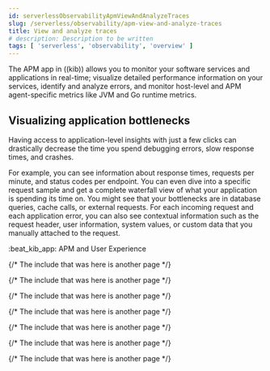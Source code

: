 ```yaml
---
id: serverlessObservabilityApmViewAndAnalyzeTraces
slug: /serverless/observability/apm-view-and-analyze-traces
title: View and analyze traces
# description: Description to be written
tags: [ 'serverless', 'observability', 'overview' ]
---
```



<div id="xpack-apm"></div>

The APM app in ((kib)) allows you to monitor your software services and applications in real-time;
visualize detailed performance information on your services,
identify and analyze errors,
and monitor host-level and APM agent-specific metrics like JVM and Go runtime metrics.

<div id="apm-bottlenecks"></div>

## Visualizing application bottlenecks

Having access to application-level insights with just a few clicks can drastically decrease the time you spend
debugging errors, slow response times, and crashes.

For example, you can see information about response times, requests per minute, and status codes per endpoint.
You can even dive into a specific request sample and get a complete waterfall view of what your application is spending its time on.
You might see that your bottlenecks are in database queries, cache calls, or external requests.
For each incoming request and each application error,
you can also see contextual information such as the request header, user information,
system values, or custom data that you manually attached to the request.

:beat_kib_app: APM and User Experience

{/* The include that was here is another page */}

{/* The include that was here is another page */}

{/* The include that was here is another page */}

{/* The include that was here is another page */}

{/* The include that was here is another page */}

{/* The include that was here is another page */}

{/* The include that was here is another page */}

